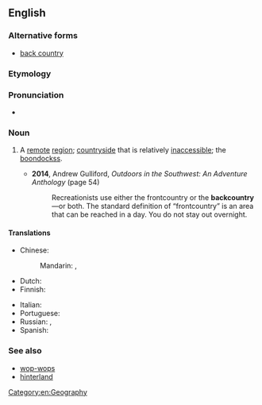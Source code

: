 {{also|back country}}
==English==
{{wikipedia}}

===Alternative forms===
* [[back country]]

===Etymology===
{{compound|en|back|country}}

===Pronunciation===
* {{IPA|en|/ˈbækˌkʌntri/}}

===Noun===
{{en-noun|~}}

# A [[remote]] [[region]]; [[countryside]] that is relatively [[inaccessible]]; the [[boondocks]]s.
#: {{cot|en|frontcountry}}
#* '''2014''', Andrew Gulliford, ''Outdoors in the Southwest: An Adventure Anthology'' (page 54)
#*: Recreationists use either the frontcountry or the '''backcountry'''—or both. The standard definition of “frontcountry” is an area that can be reached in a day. You do not stay out overnight.

====Translations====
{{trans-top|remote region}}
* Chinese:
*: Mandarin: {{t+|cmn|窮鄉僻壤|sc=Hani}}, {{t+|cmn|穷乡僻壤|tr=qióngxiāngpìrǎng|sc=Hani}}
* Dutch: {{t-needed|nl}}
* Finnish: {{t+|fi|syrjäseutu}}
{{trans-mid}}
* Italian: {{t|it|[[entroterra]] [[rurale]]|f}}
* Portuguese: {{t+|pt|mato|m}}
* Russian: {{t+|ru|захолу́стье|n}}, {{t+|ru|глуби́нка|f}}
* Spanish: {{t|es|andurriales}}
{{trans-bottom}}

===See also===
* [[wop-wops]]
* [[hinterland]]

[[Category:en:Geography]]